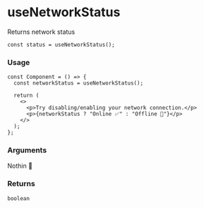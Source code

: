 
<Meta title="Hooky/useNetworkStatus/Docs" />

# useNetworkStatus

Returns network status

`const status = useNetworkStatus();`

### Usage

```tsx
const Component = () => {
  const networkStatus = useNetworkStatus();

  return (
    <>
      <p>Try disabling/enabling your network connection.</p>
      <p>{networkStatus ? "Online ✅" : "Offline 🚫"}</p>
    </>
  );
};
```

### Arguments

Nothin 🤪

### Returns

`boolean`

